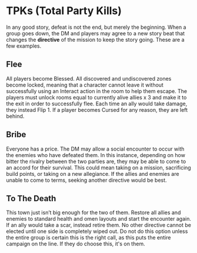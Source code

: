 # TPKs (Total Party Kills)

In any good story, defeat is not the end, but merely the beginning. When a group goes down, the DM and players may agree to a new story beat that changes the **directive** of the mission to keep the story going. These are a few examples.

## Flee

All players become Blessed. All discovered and undiscovered zones become locked, meaning that a character cannot leave it without successfully using an Interact action in the room to help them escape. The players must unlock rooms equal to currently alive allies x 3 and make it to the exit in order to successfully flee. Each time an ally would take damage, they instead Flip 1. If a player becomes Cursed for any reason, they are left behind.

## Bribe

Everyone has a price. The DM may allow a social encounter to occur with the enemies who have defeated them. In this instance, depending on how bitter the rivalry between the two parties are, they may be able to come to an accord for their survival. This could mean taking on a mission, sacrificing build points, or taking on a new allegiance. If the allies and enemies are unable to come to terms, seeking another directive would be best.

## To The Death

This town just isn’t big enough for the two of them. Restore all allies and enemies to standard health and omen layouts and start the encounter again. If an ally would take a scar, instead retire them. No other directive cannot be elected until one side is completely wiped out. Do not do this option unless the entire group is certain this is the right call, as this puts the entire campaign on the line. If they do choose this, it's on them.
